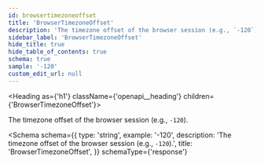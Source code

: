 ```yaml
---
id: browsertimezoneoffset
title: 'BrowserTimezoneOffset'
description: 'The timezone offset of the browser session (e.g., `-120`).'
sidebar_label: 'BrowserTimezoneOffset'
hide_title: true
hide_table_of_contents: true
schema: true
sample: '-120'
custom_edit_url: null
---
```



<Heading as={'h1'} className={'openapi__heading'} children={'BrowserTimezoneOffset'}></Heading>

The timezone offset of the browser session (e.g., `-120`).

<Schema
  schema={{
    type: 'string',
    example: '-120',
    description: 'The timezone offset of the browser session (e.g., `-120`).',
    title: 'BrowserTimezoneOffset',
  }}
  schemaType={'response'}
></Schema>
